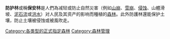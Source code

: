 {{Expand language|1=en|time=2021-03-19T10:51:54+00:00}}
'''防护林'''或稱'''保安林'''是人們為减轻或防止自然災害（例如[[山崩|山崩]]、[[雪崩|雪崩]]、[[侵蚀作用|侵蚀]]、山體滑坡、[[泥石流|泥石流]]或[[洪水|洪水]]）对人民及其资产的影响而種植的[[森林|森林]]。此外防護林還能保护土壤，防止土壤被侵蚀或被風吹走。

[[Category:各类型的正式指定森林|Category:各类型的正式指定森林]]
[[Category:森林管理|Category:森林管理]]